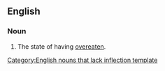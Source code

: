 ==English==

===Noun===
{{infl|en|noun}}[[Category:English nouns that lack inflection template]]

# {{rare|obsolete}} The state of having [[overeaten]].